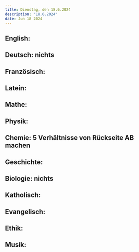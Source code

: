 ```yaml
---
title: Dienstag, den 18.6.2024
description: "18.6.2024"
date: Jun 18 2024
---
```


## English: 
## Deutsch: nichts
## Französisch: 
## Latein: 
## Mathe: 
## Physik: 
## Chemie: 5 Verhältnisse von Rückseite AB machen
## Geschichte: 
## Biologie: nichts
## Katholisch: 
## Evangelisch: 
## Ethik: 
## Musik: 